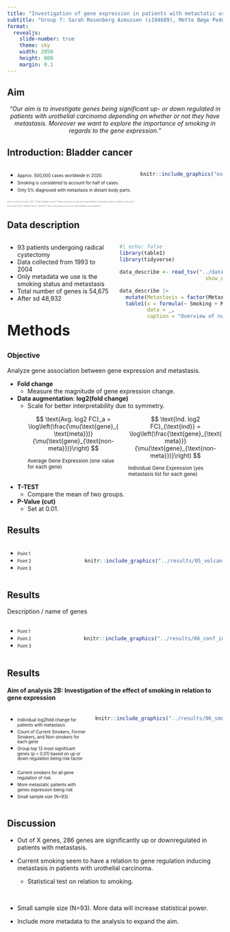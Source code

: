 ```yaml
---
title: "Investigation of gene expression in patients with metastatic urothelial carcinoma"
subtitle: "Group 7: Sarah Rosenberg Asmussen (s194689),	Mette Bøge Pedersen (s194679),	Caroline Amalie Bastholm Jensen (s213427), Jaime Noguera Piera (s233773), Yassine Turki (s231735)"
format:
  revealjs: 
    slide-number: true
    theme: sky
    width: 2050
    height: 800
    margin: 0.1
---
```


## Aim

<p style="text-align: center;">
*"Our aim is to investigate genes being significant up- or down regulated in patients with urothelial carcinoma depending on whether or not they have metastasis. Moreover we want to explore the importance of smoking in regards to the gene expression."*
</p>

## Introduction: Bladder cancer

::: columns
::: {.column width="60%"}
-   [Approx. 500,000 cases worldwide in 2020.]{style="font-size: 0.7em;"}
-   [Smoking is considered to account for half of cases.]{style="font-size: 0.7em;"}
-   [Only 5% diagnosed with metastasis in distant body parts.]{style="font-size: 0.7em;"}
:::

::: {.column width="40%"}
```r
knitr::include_graphics("external_figures/bladder_cancer.png")
```
:::
:::

<!-- References -->

::: {.absolute bottom="0;" style="font-size: 0.3em; color: grey;"}
American Cancer Society. 2023. "What Is Bladder Cancer?" https://www.cancer.org/cancer/types/bladder-cancer/about/what-is-bladder-cancer.html.

Cancer.Net. 2023. "Bladder Cancer: Statistics" https://www.cancer.net/cancer-types/bladder-cancer/statistics
:::

## Data description

:::: {.columns}

::: {.column width="50%"}
- 93 patients undergoing radical cystectomy
- Data collected from 1993 to 2004
- Only metadata we use is the smoking status and metastasis
- Total number of genes is 54,675
- After sd 48,932
:::

::: {.column width="50%"}
```r
#| echo: false
library(table1)
library(tidyverse)

data_describe <- read_tsv("../data/04_dat_desc.tsv.gz",
                            show_col_types = FALSE)
```

```r
data_describe |> 
  mutate(Metastasis = factor(Metastasis)) |> 
  table1(x = formula(~ Smoking + Metastasis), 
         data = _,
         caption = "Overview of number of patients who have metastasis and smoking status")
```
:::

::::



## Methods {.your_specific_slide_identifier}

<!-- Add inline CSS for specific slide -->
<style>
/* Adjust font size and move everything higher */
.your_specific_slide_identifier {
  font-size: 34px; /* Adjust the font size as needed */
  margin-top: -2%; /* Adjust the top margin as needed */
}

/* Adjust layout for two-column display */
.your_specific_slide_identifier .columns {
  display: flex;
  align-items: top; /* Align columns to the top */
}

.your_specific_slide_identifier .column {
  flex: 1;
  margin-right: 20px; /* Adjust the spacing between columns as needed */
}

.your_specific_slide_identifier .column p {
  margin-bottom: 5px; /* Adjust the spacing between paragraphs as needed */
}

/* Change the font size for specific lines */
.your_specific_slide_identifier .column p small {
  font-size: 80%; /* Adjust the font size for smaller letters */
}
</style>


### Objective
Analyze gene association between gene expression and metastasis.

+ **Fold change**
  - Measure the magnitude of gene expression change.

+ **Data augmentation**: **log2(fold change)**
  - Scale for better interpretability due to symmetry.
    <div class="columns">
    <div class="column">

      $$
      \text{Avg. log2 FC}_a = \log\left(\frac{\mu(\text{gene}_{\text{meta}})}{\mu(\text{gene}_{\text{non-meta}})}\right)
      $$

      <small>Average Gene Expression (one value for each gene) </small>

    </div>
    <div class="column">

      $$
      \text{Ind. log2 FC}_{\text{ind}} = \log\left(\frac{\text{gene}_{\text{meta}}}{\mu(\text{gene}_{\text{non-meta}})}\right)
      $$

      <small>Individual Gene Expression (yes metastasis list for each gene) </small>

    </div>
  </div>

* **T-TEST**
  - Compare the mean of two groups.

* **P-Value (cut)**
  - Set at 0.01.


## Results

::: columns
::: {.column width="40%"}
-   [Point 1]{style="font-size: 0.7em;"}
-   [Point 2]{style="font-size: 0.7em;"}
-   [Point 3]{style="font-size: 0.7em;"}
:::

::: {.column width="60%" style="margin-top: 20px;"}
```r
knitr::include_graphics("../results/05_volcano_plot.png")
```
:::
:::

## Results

Description / name of genes

::: columns
::: {.column width="40%"}
-   [Point 1]{style="font-size: 0.7em;"}
-   [Point 2]{style="font-size: 0.7em;"}
-   [Point 3]{style="font-size: 0.7em;"}
:::

::: {.column width="60%" style="margin-top: 20px;"}
```r
knitr::include_graphics("../results/06_conf_int_plot.png")
```
:::
:::

## Results

#### Aim of analysis 2B: Investigation of the effect of smoking in relation to gene expression

::: columns
::: {.column width="50%"}
-   [Individual log2fold change for patients with metastasis]{style="font-size: 0.7em;"}
-   [Count of Current Smokers, Former Smokers, and Non-smokers for each gene]{style="font-size: 0.7em;"}
-   [Group top 13 most significant genes (p \< 0.01) based on up or down regulation being risk factor]{style="font-size: 0.7em;"} <br><br>
-   [Current smokers for all gene regulation of risk.]{style="font-size: 0.7em;"}
-   [More metastatic patients with genes expression being risk]{style="font-size: 0.7em;"}
-   [Small sample size (N=93).]{style="font-size: 0.7em;"}
:::

::: {.column width="50%" style="margin-top: 0px;"}
```r
knitr::include_graphics("../results/06_smoking_plot.png")
```
:::
:::

## Discussion

-   Out of X genes, 286 genes are significantly up or downregulated in patients with metastasis.

-   Current smoking seem to have a relation to gene regulation inducing metastasis in patients with urothelial carcinoma.

    -   Statistical test on relation to smoking.
    
<br>

-   Small sample size (N=93). More data will increase statistical power.

-   Include more metadata to the analysis to expand the aim.
